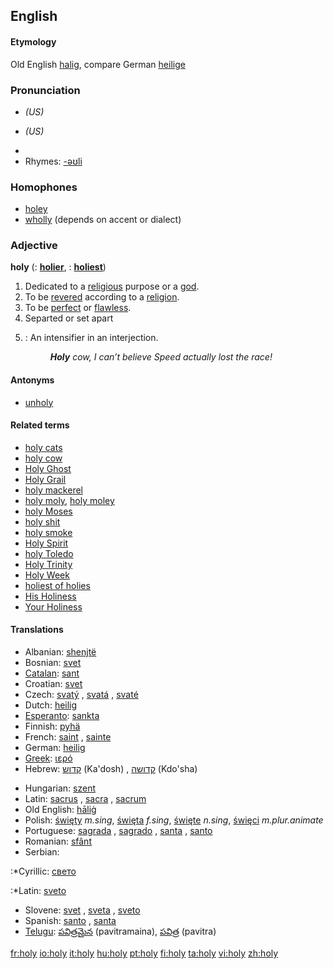 {{see|holly}}
==English==
====Etymology====
Old English [[halig]], compare German [[heilige]]
===Pronunciation===
*{{IPA|/ˈhoʊli/}} ''(US)''
*{{SAMPA|/"hoUli/}} ''(US)''
*{{audio|en-us-holy.ogg|Audio (US)}}
*Rhymes: [[Rhymes:English:-əʊli|-əʊli]]

===Homophones===
*[[holey]]
*[[wholly]] (depends on accent or dialect)

===Adjective===
'''holy'''  ({{compar}}: '''[[holier]]''', {{superl}}: '''[[holiest]]''')

# Dedicated to a [[religious]] purpose or a [[god]].
# To be [[revered]] according to a [[religion]].
# To be [[perfect]] or [[flawless]].
# Separted or set apart
# {{slang}}: An intensifier in an interjection.
#: '''''Holy''' cow, I can’t believe Speed actually lost the race!''

====Antonyms====
*[[unholy]]

====Related terms====
*[[holy cats]]
*[[holy cow]]
*[[Holy Ghost]]
*[[Holy Grail]]
*[[holy mackerel]]
*[[holy moly]], [[holy moley]]
*[[holy Moses]]
*[[holy shit]]
*[[holy smoke]]
*[[Holy Spirit]]
*[[holy Toledo]]
*[[Holy Trinity]]
*[[Holy Week]]
*[[holiest of holies]]
*[[His Holiness]]
*[[Your Holiness]]

====Translations====
{{top}}
*Albanian: [[shenjtë]]
*Bosnian: [[svet]]
*[[Catalan]]: [[sant]]
*Croatian: [[svet]]
*Czech: [[svatý]] {{m}}, [[svatá]] {{f}}, [[svaté]] {{n}}
*Dutch: [[heilig]]
*[[Esperanto]]: [[sankta]]
*Finnish: [[pyhä]]
*French: [[saint]] {{m}}, [[sainte]] {{f}}
*German: [[heilig]]
*[[Greek]]: [[ιερό]]
*Hebrew: [[קדוש]] (Ka'dosh) {{m}}, [[קדושה]] (Kdo'sha) {{f}}
{{mid}}
*Hungarian: [[szent]]
*Latin: [[sacrus]] {{m}}, [[sacra]] {{f}}, [[sacrum]] {{n}}
*Old English: [[halig|hāliġ]]
*Polish: [[święty]] ''m.sing'', [[święta]] ''f.sing'', [[święte]] ''n.sing'', [[święci]] ''m.plur.animate''
*Portuguese: [[sagrada]] {{f}}, [[sagrado]] {{m}}, [[santa]] {{f}}, [[santo]] {{m}}
*Romanian: [[sfânt]]
*Serbian:
:*Cyrillic: [[свето]] {{n}}
:*Latin: [[sveto]] {{n}}
*Slovene: [[svet]] {{m}}, [[sveta]] {{f}}, [[sveto]] {{n}}
*Spanish: [[santo]] {{m}}, [[santa]] {{f}}
*[[Telugu]]: [[పవిత్రమైన]] (pavitramaina), [[పవిత్ర]] (pavitra)
{{bottom}}

[[fr:holy]]
[[io:holy]]
[[it:holy]]
[[hu:holy]]
[[pt:holy]]
[[fi:holy]]
[[ta:holy]]
[[vi:holy]]
[[zh:holy]]
